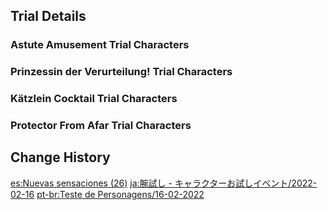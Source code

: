 {{Event
|name              = Test Run - Yae Miko, Fischl, Diona, Thoma
|image             = Test Run - Character Trial Event Yae Miko Fischl Diona Thoma.png
|type              = In-Game
|type2             = Test Run
|time_known        = yes
|time_start        = 2022-02-16 11:00:00
|time_start_offset = GMT+8
|time_end          = 2022-03-08 17:59:59
}}

{{Test Run
|character_5_1 = Yae Miko
|rewards_5_1   = Primogem*20,Sea Ganoderma*3,Old Handguard*3
|party_5_1     = Barbara,Lisa,Kaeya
|character_4_1 = Fischl
|rewards_4_1   = Adventurer's Experience*6,Small Lamp Grass*3,Firm Arrowhead*3
|party_4_1     = Amber,Kaeya
|character_4_2 = Diona
|rewards_4_2   = Mystic Enhancement Ore*3,Calla Lily*3,Firm Arrowhead*3
|party_4_2     = Lisa,Kaeya
|character_4_3 = Thoma
|rewards_4_3   = Mora*15&#44;000,Fluorescent Fungus*3,Treasure Hoarder Insignia*3
|party_4_3     = Xiangling,Kaeya
|wish          = Everbloom Violet/2022-02-16
}}

==Trial Details==
===Astute Amusement Trial Characters===
{{Trial Character/Event/Header}}
{{Trial Character/Event
|character_name         = Yae Miko
|character_level        = 80
|constellation          = 0
|weapon_name            = Kagura's Verity
|weapon_level           = 80
|refinement             = 1
|artifact_flower        = Entangling Bloom
|artifact_feather       = Shaft of Remembrance
|artifact_sands         = Hourglass of Thunder
|artifact_goblet        = Omen of Thunderstorm
|artifact_circlet       = Thunder Summoner's Crown
|artifact_level         = 20
|set1                   = Shimenawa's Reminiscence
|set1_piece_bonus       = 2
|set2                   = Thundering Fury
|set2_piece_bonus       = 2
|normal_attack_talent   = 8
|elemental_skill_talent = 8
|elemental_burst_talent = 8
|hp                     = 16,774
|atk                    = 1,916
|def                    = 609
|em                     = 105
|crit_rate              = 71.5%
|crit_dmg               = 152.3%
|er                     = 135.0%
|electro_dmg            = 61.6%
}}
{{Trial Character/Event
|character_name         = Barbara
|character_level        = 80
|constellation          = 0
|weapon_name            = Favonius Codex
|weapon_level           = 80
|refinement             = 1
|artifact_flower        = Maiden's Distant Love
|artifact_feather       = Maiden's Heart-Stricken Infatuation
|artifact_sands         = Maiden's Passing Youth
|artifact_goblet        = Maiden's Fleeting Leisure
|artifact_circlet       = Maiden's Fading Beauty
|artifact_level         = 20
|set1                   = Maiden Beloved
|set1_piece_bonus       = 4
|normal_attack_talent   = 8
|elemental_skill_talent = 8
|elemental_burst_talent = 8
|hp                     = 21,850
|atk                    = 1,099
|def                    = 712
|em                     = 105
|crit_rate              = 26.0%
|crit_dmg               = 91.9%
|er                     = 228.7%
|anemo_dmg              = %
|cryo_dmg               = %
|dendro_dmg             = %
|electro_dmg            = %
|geo_dmg                = %
|hydro_dmg              = %
|physical_dmg           = %
|pyro_dmg               = %
|healing                = 50.9%
}}
{{Trial Character/Event
|character_name         = Lisa
|character_level        = 80
|constellation          = 0
|weapon_name            = Favonius Codex
|weapon_level           = 80
|refinement             = 1
|artifact_flower        = Thundering Fury
|artifact_feather       = Survivor of Catastrophe
|artifact_sands         = Hourglass of Thunder
|artifact_goblet        = Omen of Thunderstorm
|artifact_circlet       = Thunder Summoner's Crown
|artifact_level         = 20
|set1                   = Thundering Fury
|set1_piece_bonus       = 4
|normal_attack_talent   = 8
|elemental_skill_talent = 8
|elemental_burst_talent = 8
|hp                     = 16,034
|atk                    = 1,478
|def                    = 616
|em                     = 177
|crit_rate              = 57.1%
|crit_dmg               = 91.9%
|er                     = 176.9%
|electro_dmg            = 61.6%
}}
{{Trial Character/Event
|character_name         = Kaeya
|character_level        = 80
|constellation          = 0
|weapon_name            = Favonius Sword
|weapon_level           = 80
|refinement             = 1
|artifact_flower        = Snowswept Memory
|artifact_feather       = Icebreaker's Resolve
|artifact_sands         = Frozen Homeland's Demise
|artifact_goblet        = Frost-Weaved Dignity
|artifact_circlet       = Broken Rime's Echo
|artifact_level         = 20
|set1                   = Blizzard Strayer
|set1_piece_bonus       = 4
|normal_attack_talent   = 8
|elemental_skill_talent = 8
|elemental_burst_talent = 8
|hp                     = 18,057
|atk                    = 1,387
|def                    = 835
|em                     = 105
|crit_rate              = 57.1%
|crit_dmg               = 91.9%
|er                     = 210.8%
|cryo_dmg               = 61.6%
}}
{{Trial Character/Event/Footer}}

===Prinzessin der Verurteilung! Trial Characters===
{{Trial Character/Event/Header}}
{{Trial Character/Event
|character_name         = Fischl
|character_level        = 80
|constellation          = 0
|weapon_name            = Favonius Warbow
|weapon_level           = 80
|refinement             = 1
|artifact_flower        = Gladiator's Nostalgia
|artifact_feather       = Gladiator's Destiny
|artifact_sands         = Hourglass of Thunder
|artifact_goblet        = Omen of Thunderstorm
|artifact_circlet       = Thunder Summoner's Crown
|artifact_level         = 20
|set1                   = Gladiator's Finale
|set1_piece_bonus       = 2
|set2                   = Thundering Fury
|set2_piece_bonus       = 2
|normal_attack_talent   = 8
|elemental_skill_talent = 8
|elemental_burst_talent = 8
|hp                     = 15,661
|atk                    = 1,640
|def                    = 637
|em                     = 105
|crit_rate              = 57.1%
|crit_dmg               = 91.9%
|er                     = 190.8%
|electro_dmg            = 61.6%
}}
{{Trial Character/Event
|character_name         = Amber
|character_level        = 80
|constellation          = 0
|weapon_name            = Prototype Crescent
|weapon_level           = 80
|refinement             = 1
|artifact_flower        = Gladiator's Nostalgia
|artifact_feather       = Gladiator's Destiny
|artifact_sands         = Witch's End Time
|artifact_goblet        = Witch's Heart Flames
|artifact_circlet       = Witch's Scorching Hat
|artifact_level         = 20
|set1                   = Gladiator's Finale
|set1_piece_bonus       = 2
|set2                   = Crimson Witch of Flames
|set2_piece_bonus       = 2
|normal_attack_talent   = 8
|elemental_skill_talent = 8
|elemental_burst_talent = 8
|hp                     = 15,927
|atk                    = 1,942
|def                    = 644
|em                     = 105
|crit_rate              = 26.0%
|crit_dmg               = 154.1%
|er                     = 135.0%
|pyro_dmg               = 61.6%
}}
{{Trial Character/Event
|character_name         = Kaeya
|character_level        = 80
|constellation          = 0
|weapon_name            = Favonius Sword
|weapon_level           = 80
|refinement             = 1
|artifact_flower        = Snowswept Memory
|artifact_feather       = Icebreaker's Resolve
|artifact_sands         = Frozen Homeland's Demise
|artifact_goblet        = Frost-Weaved Dignity
|artifact_circlet       = Broken Rime's Echo
|artifact_level         = 20
|set1                   = Blizzard Strayer
|set1_piece_bonus       = 4
|normal_attack_talent   = 8
|elemental_skill_talent = 8
|elemental_burst_talent = 8
|hp                     = 18,057
|atk                    = 1,387
|def                    = 835
|em                     = 105
|crit_rate              = 57.1%
|crit_dmg               = 91.9%
|er                     = 210.8%
|cryo_dmg               = 61.6%
}}
{{Trial Character/Event/Footer}}

===Kätzlein Cocktail Trial Characters===
{{Trial Character/Event/Header}}
{{Trial Character/Event
|character_name         = Diona
|character_level        = 80
|constellation          = 0
|weapon_name            = Sacrificial Bow
|weapon_level           = 80
|refinement             = 1
|artifact_flower        = Maiden's Distant Love
|artifact_feather       = Maiden's Heart-Stricken Infatuation
|artifact_sands         = Maiden's Passing Youth
|artifact_goblet        = Maiden's Fleeting Leisure
|artifact_circlet       = Maiden's Fading Beauty
|artifact_level         = 20
|set1                   = Maiden Beloved
|set1_piece_bonus       = 4
|normal_attack_talent   = 8
|elemental_skill_talent = 8
|elemental_burst_talent = 8
|hp                     = 23,938
|atk                    = 1,209
|def                    = 644
|em                     = 105
|crit_rate              = 26.0%
|crit_dmg               = 91.9%
|er                     = 214.7%
|healing                = 15.0%
}}
{{Trial Character/Event
|character_name         = Kaeya
|character_level        = 80
|constellation          = 0
|weapon_name            = Favonius Sword
|weapon_level           = 80
|refinement             = 1
|artifact_flower        = Snowswept Memory
|artifact_feather       = Icebreaker's Resolve
|artifact_sands         = Frozen Homeland's Demise
|artifact_goblet        = Frost-Weaved Dignity
|artifact_circlet       = Broken Rime's Echo
|artifact_level         = 20
|set1                   = Blizzard Strayer
|set1_piece_bonus       = 4
|normal_attack_talent   = 8
|elemental_skill_talent = 8
|elemental_burst_talent = 8
|hp                     = 18,057
|atk                    = 1,387
|def                    = 835
|em                     = 105
|crit_rate              = 57.1%
|crit_dmg               = 91.9%
|er                     = 210.8%
|cryo_dmg               = 61.6%
}}
{{Trial Character/Event
|character_name         = Lisa
|character_level        = 80
|constellation          = 0
|weapon_name            = Favonius Codex
|weapon_level           = 80
|refinement             = 1
|artifact_flower        = Thundering Fury
|artifact_feather       = Survivor of Catastrophe
|artifact_sands         = Hourglass of Thunder
|artifact_goblet        = Omen of Thunderstorm
|artifact_circlet       = Thunder Summoner's Crown
|artifact_level         = 20
|set1                   = Thundering Fury
|set1_piece_bonus       = 4
|normal_attack_talent   = 8
|elemental_skill_talent = 8
|elemental_burst_talent = 8
|hp                     = 16,034
|atk                    = 1,478
|def                    = 616
|em                     = 177
|er                     = 176.9%
|crit_rate              = 57.1%
|crit_dmg               = 91.9%
|electro_dmg            = 61.6%
}}
{{Trial Character/Event/Footer}}

===Protector From Afar Trial Characters===
{{Trial Character/Event/Header}}
{{Trial Character/Event
|character_name         = Thoma
|character_level        = 80
|constellation          = 0
|weapon_name            = Favonius Lance
|weapon_level           = 80
|refinement             = 1
|artifact_flower        = Royal Flora
|artifact_feather       = Royal Plume
|artifact_sands         = Royal Pocket Watch
|artifact_goblet        = Royal Silver Urn
|artifact_circlet       = Royal Masque
|artifact_level         = 20
|set1                   = Noblesse Oblige
|set1_piece_bonus       = 4
|normal_attack_talent   = 8
|elemental_skill_talent = 8
|elemental_burst_talent = 8
|hp                     = 25,313
|atk                    = 1,320
|def                    = 794
|em                     = 105
|crit_rate              = 26.0%
|crit_dmg               = 91.9%
|er                     = 214.7%
}}
{{Trial Character/Event
|character_name         = Xiangling
|character_level        = 80
|constellation          = 0
|weapon_name            = Dragon's Bane
|weapon_level           = 80
|refinement             = 1
|artifact_flower        = Royal Flora
|artifact_feather       = Royal Plume
|artifact_sands         = Witch's End Time
|artifact_goblet        = Witch's Heart Flames
|artifact_circlet       = Witch's Scorching Hat
|artifact_level         = 20
|set1                   = Noblesse Oblige
|set1_piece_bonus       = 2
|set2                   = Crimson Witch of Flames
|set2_piece_bonus       = 2
|normal_attack_talent   = 8
|elemental_skill_talent = 8
|elemental_burst_talent = 8
|hp                     = 17,312
|atk                    = 1,390
|def                    = 712
|em                     = 378
|crit_rate              = 57.1%
|crit_dmg               = 91.9%
|er                     = 135.0%
|pyro_dmg               = 61.6%
}}
{{Trial Character/Event
|character_name         = Kaeya
|character_level        = 80
|constellation          = 0
|weapon_name            = Favonius Sword
|weapon_level           = 80
|refinement             = 1
|artifact_flower        = Snowswept Memory
|artifact_feather       = Icebreaker's Resolve
|artifact_sands         = Frozen Homeland's Demise
|artifact_goblet        = Frost-Weaved Dignity
|artifact_circlet       = Broken Rime's Echo
|artifact_level         = 20
|set1                   = Blizzard Strayer
|set1_piece_bonus       = 4
|normal_attack_talent   = 8
|elemental_skill_talent = 8
|elemental_burst_talent = 8
|hp                     = 18,057
|atk                    = 1,387
|def                    = 835
|em                     = 105
|crit_rate              = 57.1%
|crit_dmg               = 91.9%
|er                     = 210.8%
|cryo_dmg               = 61.6%
}}
{{Trial Character/Event/Footer}}

==Change History==
{{Change History|2.5}}

[[es:Nuevas sensaciones (26)]]
[[ja:腕試し - キャラクターお試しイベント/2022-02-16]]
[[pt-br:Teste de Personagens/16-02-2022]]